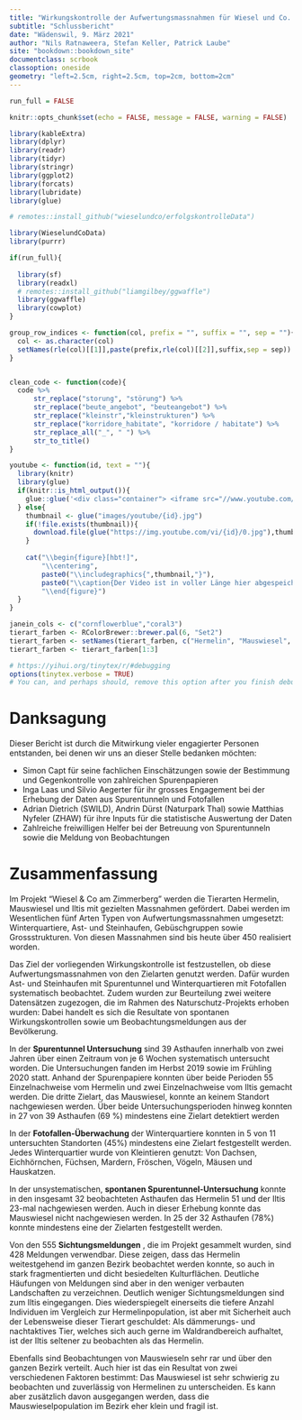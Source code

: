 ```yaml
---
title: "Wirkungskontrolle der Aufwertungsmassnahmen für Wiesel und Co. am Zimmerberg"
subtitle: "Schlussbericht"
date: "Wädenswil, 9. März 2021"
author: "Nils Ratnaweera, Stefan Keller, Patrick Laube"
site: "bookdown::bookdown_site"
documentclass: scrbook
classoption: oneside
geometry: "left=2.5cm, right=2.5cm, top=2cm, bottom=2cm" 
---
```



```r
run_full = FALSE

knitr::opts_chunk$set(echo = FALSE, message = FALSE, warning = FALSE)

library(kableExtra)
library(dplyr)
library(readr)
library(tidyr)
library(stringr)
library(ggplot2)
library(forcats)  
library(lubridate)
library(glue)

# remotes::install_github("wieselundco/erfolgskontrolleData")

library(WieselundCoData)
library(purrr)

if(run_full){
  
  library(sf)
  library(readxl)  
  # remotes::install_github("liamgilbey/ggwaffle")
  library(ggwaffle)
  library(cowplot)
}

group_row_indices <- function(col, prefix = "", suffix = "", sep = ""){
  col <- as.character(col)
  setNames(rle(col)[[1]],paste(prefix,rle(col)[[2]],suffix,sep = sep))
}


clean_code <- function(code){
  code %>%
      str_replace("storung", "störung") %>%
      str_replace("beute_angebot", "beuteangebot") %>%
      str_replace("kleinstr","kleinstrukturen") %>%
      str_replace("korridore_habitate", "korridore / habitate") %>%
      str_replace_all("_", " ") %>%
      str_to_title()
}

youtube <- function(id, text = ""){
  library(knitr)
  library(glue)
  if(knitr::is_html_output()){
    glue::glue('<div class="container"> <iframe src="//www.youtube.com/embed/{id}" frameborder="0" allowfullscreen class="video"></iframe> </div><caption class = "caption">{text}</caption>')
  } else{
    thumbnail <- glue("images/youtube/{id}.jpg")
    if(!file.exists(thumbnail)){
      download.file(glue("https://img.youtube.com/vi/{id}/0.jpg"),thumbnail, mode = 'wb')
    }
    
    cat("\\begin{figure}[hbt!]",
        "\\centering",
        paste0("\\includegraphics{",thumbnail,"}"),
        paste0("\\caption{Der Video ist in voller Länge hier abgespeichert: \\url{https://youtu.be/",id,"}}"),
        "\\end{figure}")
  }
}

janein_cols <- c("cornflowerblue","coral3")
tierart_farben <- RColorBrewer::brewer.pal(6, "Set2")
tierart_farben <- setNames(tierart_farben, c("Hermelin", "Mauswiesel", "Iltis", "Baummarder", "Steinmarder","andere Arten"))
tierart_farben <- tierart_farben[1:3]

```


```r
# https://yihui.org/tinytex/r/#debugging
options(tinytex.verbose = TRUE)
# You can, and perhaps should, remove this option after you finish debugging (to silence LaTeX, because you no longer need to read the full log).

```

# Danksagung

Dieser Bericht ist durch die Mitwirkung vieler engagierter Personen entstanden, bei denen wir uns an dieser Stelle bedanken möchten:

- Simon Capt für seine fachlichen Einschätzungen sowie der Bestimmung und Gegenkontrolle von zahlreichen Spurenpapieren
- Inga Laas und Silvio Aegerter für ihr grosses Engagement bei der Erhebung der Daten aus Spurentunneln und Fotofallen 
- Adrian Dietrich (SWILD), Andrin Dürst (Naturpark Thal) sowie Matthias Nyfeler (ZHAW) für ihre Inputs für die statistische Auswertung der Daten
- Zahlreiche freiwilligen Helfer bei der Betreuung von Spurentunneln sowie die Meldung von Beobachtungen





# Zusammenfassung {-}

Im Projekt "Wiesel &amp; Co am Zimmerberg" werden die Tierarten Hermelin, Mauswiesel und Iltis mit gezielten Massnahmen gefördert. Dabei werden im Wesentlichen fünf Arten Typen von Aufwertungsmassnahmen umgesetzt: Winterquartiere, Ast- und Steinhaufen, Gebüschgruppen sowie Grossstrukturen. Von diesen Massnahmen sind bis heute über 450 realisiert worden.

Das Ziel der vorliegenden Wirkungskontrolle ist festzustellen, ob diese Aufwertungsmassnahmen von den Zielarten genutzt werden. Dafür wurden Ast- und Steinhaufen mit Spurentunnel und Winterquartieren mit Fotofallen systematisch beobachtet. Zudem wurden zur Beurteilung zwei weitere Datensätzen zugezogen, die im Rahmen des Naturschutz-Projekts erhoben wurden: Dabei handelt es sich die Resultate von spontanen Wirkungskontrollen sowie um Beobachtungsmeldungen aus der Bevölkerung.

In der **Spurentunnel Untersuchung** sind 39 Asthaufen innerhalb von zwei Jahren über einen Zeitraum von je 6 Wochen systematisch untersucht worden. Die Untersuchungen fanden im Herbst 2019 sowie im Frühling 2020 statt. Anhand der Spurenpapiere konnten über beide Perioden 55 Einzelnachweise vom Hermelin und zwei Einzelnachweise vom Iltis gemacht werden. Die dritte Zielart, das Mauswiesel, konnte an keinem Standort nachgewiesen werden. Über beide Untersuchungsperioden hinweg konnten in 27 von 39 Asthaufen (69 %) mindestens eine Zielart detektiert werden

In der **Fotofallen-Überwachung** der Winterquartiere konnten in 5 von 11 untersuchten Standorten (45%) mindestens eine Zielart festgestellt werden. Jedes Winterquartier wurde von Kleintieren genutzt: Von Dachsen, Eichhörnchen, Füchsen, Mardern, Fröschen, Vögeln, Mäusen und Hauskatzen.

In der unsystematischen, **spontanen Spurentunnel-Untersuchung** konnte in den insgesamt 32 beobachteten Asthaufen das Hermelin 51 und der Iltis 23-mal nachgewiesen werden. Auch in dieser Erhebung konnte das Mauswiesel nicht nachgewiesen werden. In 25 der 32 Asthaufen (78%) konnte mindestens eine der Zielarten festgestellt werden.

Von den 555 **Sichtungsmeldungen** , die im Projekt gesammelt wurden, sind 428 Meldungen verwendbar. Diese zeigen, dass das Hermelin weitestgehend im ganzen Bezirk beobachtet werden konnte, so auch in stark fragmentierten und dicht besiedelten Kulturflächen. Deutliche Häufungen von Meldungen sind aber in den weniger verbauten Landschaften zu verzeichnen. Deutlich weniger Sichtungsmeldungen sind zum Iltis eingegangen. Dies wiederspiegelt einerseits die tiefere Anzahl Individuen im Vergleich zur Hermelinpopulation, ist aber mit Sicherheit auch der Lebensweise dieser Tierart geschuldet: Als dämmerungs- und nachtaktives Tier, welches sich auch gerne im Waldrandbereich aufhaltet, ist der Iltis seltener zu beobachten als das Hermelin.

Ebenfalls sind Beobachtungen von Mauswieseln sehr rar und über den ganzen Bezirk verteilt. Auch hier ist das ein Resultat von zwei verschiedenen Faktoren bestimmt: Das Mauswiesel ist sehr schwierig zu beobachten und zuverlässig von Hermelinen zu unterscheiden. Es kann aber zusätzlich davon ausgegangen werden, dass die Mauswieselpopulation im Bezirk eher klein und fragil ist.